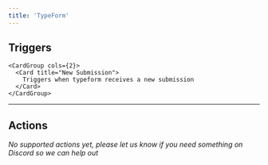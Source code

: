 ```yaml
---
title: 'TypeForm'
---
```


## Triggers


    <CardGroup cols={2}>
      <Card title="New Submission">
        Triggers when typeform receives a new submission
      </Card>
    </CardGroup>
  

---

## Actions

*No supported actions yet, please let us know if you need something on Discord so we can help out* 

